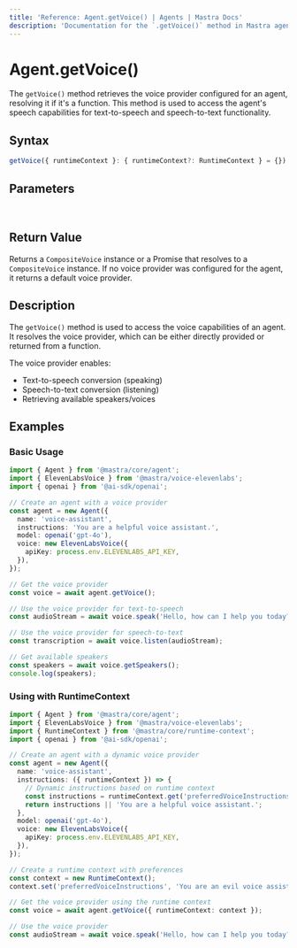 ```yaml
---
title: 'Reference: Agent.getVoice() | Agents | Mastra Docs'
description: 'Documentation for the `.getVoice()` method in Mastra agents, which retrieves the voice provider for speech capabilities.'
---
```


# Agent.getVoice()

The `getVoice()` method retrieves the voice provider configured for an agent, resolving it if it's a function. This method is used to access the agent's speech capabilities for text-to-speech and speech-to-text functionality.

## Syntax

```typescript
getVoice({ runtimeContext }: { runtimeContext?: RuntimeContext } = {}): CompositeVoice | Promise<CompositeVoice>
```

## Parameters

<br />
<PropertiesTable
  content={[
    {
      name: 'runtimeContext',
      type: 'RuntimeContext',
      isOptional: true,
      description:
        'Runtime context for dependency injection and contextual information. Defaults to a new RuntimeContext instance if not provided.',
    },
  ]}
/>

## Return Value

Returns a `CompositeVoice` instance or a Promise that resolves to a `CompositeVoice` instance. If no voice provider was configured for the agent, it returns a default voice provider.

## Description

The `getVoice()` method is used to access the voice capabilities of an agent. It resolves the voice provider, which can be either directly provided or returned from a function.

The voice provider enables:

- Text-to-speech conversion (speaking)
- Speech-to-text conversion (listening)
- Retrieving available speakers/voices

## Examples

### Basic Usage

```typescript
import { Agent } from '@mastra/core/agent';
import { ElevenLabsVoice } from '@mastra/voice-elevenlabs';
import { openai } from '@ai-sdk/openai';

// Create an agent with a voice provider
const agent = new Agent({
  name: 'voice-assistant',
  instructions: 'You are a helpful voice assistant.',
  model: openai('gpt-4o'),
  voice: new ElevenLabsVoice({
    apiKey: process.env.ELEVENLABS_API_KEY,
  }),
});

// Get the voice provider
const voice = await agent.getVoice();

// Use the voice provider for text-to-speech
const audioStream = await voice.speak('Hello, how can I help you today?');

// Use the voice provider for speech-to-text
const transcription = await voice.listen(audioStream);

// Get available speakers
const speakers = await voice.getSpeakers();
console.log(speakers);
```

### Using with RuntimeContext

```typescript
import { Agent } from '@mastra/core/agent';
import { ElevenLabsVoice } from '@mastra/voice-elevenlabs';
import { RuntimeContext } from '@mastra/core/runtime-context';
import { openai } from '@ai-sdk/openai';

// Create an agent with a dynamic voice provider
const agent = new Agent({
  name: 'voice-assistant',
  instructions: ({ runtimeContext }) => {
    // Dynamic instructions based on runtime context
    const instructions = runtimeContext.get('preferredVoiceInstructions');
    return instructions || 'You are a helpful voice assistant.';
  },
  model: openai('gpt-4o'),
  voice: new ElevenLabsVoice({
    apiKey: process.env.ELEVENLABS_API_KEY,
  }),
});

// Create a runtime context with preferences
const context = new RuntimeContext();
context.set('preferredVoiceInstructions', 'You are an evil voice assistant');

// Get the voice provider using the runtime context
const voice = await agent.getVoice({ runtimeContext: context });

// Use the voice provider
const audioStream = await voice.speak('Hello, how can I help you today?');
```
